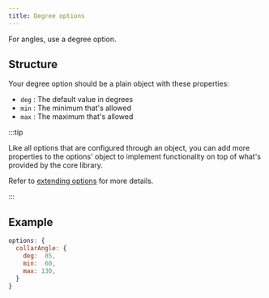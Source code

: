 ```yaml
---
title: Degree options
---
```


For angles, use a degree option.

## Structure

Your degree option should be a plain object with these properties:

- `deg` : The default value in degrees
- `min` : The minimum that's allowed
- `max` : The maximum that's allowed

:::tip

Like all options that are configured through an object, you can 
add more properties to the options' object to implement functionality on
top of what's provided by the core library.

Refer to [extending options](/reference/api/part/config/options/extend) for
more details.

:::

## Example

```js
options: {
  collarAngle: { 
    deg:  85,
    min:  60,
    max: 130,
  }
}
```
